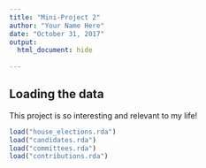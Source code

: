 ```yaml
---
title: "Mini-Project 2"
author: "Your Name Here"
date: "October 31, 2017"
output: 
  html_document: hide
  
---
```


## Loading the data

This project is so interesting and relevant to my life!

```r
load("house_elections.rda")
load("candidates.rda")
load("committees.rda")
load("contributions.rda")
```
